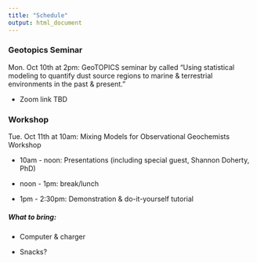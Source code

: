 ```yaml
---
title: "Schedule"
output: html_document
---
```


### Geotopics Seminar
Mon. Oct 10th at 2pm: GeoTOPICS seminar by called "Using statistical modeling to quantify dust source regions to marine & terrestrial environments in the past & present."

- Zoom link TBD 

### Workshop
Tue. Oct 11th at 10am: Mixing Models for Observational Geochemists Workshop

- 10am - noon: Presentations (including special guest, Shannon Doherty, PhD)

- noon - 1pm: break/lunch
  
- 1pm - 2:30pm: Demonstration & do-it-yourself tutorial
  

##### What to bring:

- Computer & charger

- Snacks?